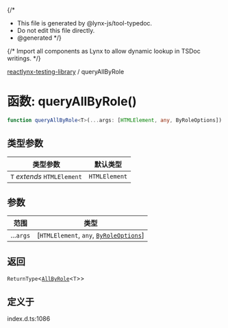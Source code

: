 {/*
* This file is generated by @lynx-js/tool-typedoc.
* Do not edit this file directly.
* @generated
*/}

{/* Import all components as Lynx to allow dynamic lookup in TSDoc writings. */}


[reactlynx-testing-library](/api/reactlynx-testing-library/index.mdx) / queryAllByRole

# 函数: queryAllByRole()

```ts
function queryAllByRole<T>(...args: [HTMLElement, any, ByRoleOptions]): ReturnType<AllByRole<T>>
```

## 类型参数

| 类型参数 | 默认类型 |
| ------ | ------ |
| `T` *extends* `HTMLElement` | `HTMLElement` |

## 参数

| 范围 | 类型 |
| ------ | ------ |
| ...`args` | [`HTMLElement`, `any`, [`ByRoleOptions`](/api/reactlynx-testing-library/Interface.ByRoleOptions.mdx)] |

## 返回

`ReturnType`\<[`AllByRole`](/api/reactlynx-testing-library/TypeAlias.AllByRole.mdx)\<`T`\>\>

## 定义于

index.d.ts:1086
